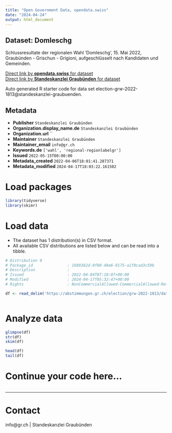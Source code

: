 ```yaml
---
title: "Open Government Data, opendata.swiss"
date: "2024-04-24"
output: html_document
---
```


## Dataset: Domleschg

Schlussresultate der regionalen Wahl 'Domleschg', 15. Mai 2022, Graubünden - Grischun - Grigioni, aufgeschlüsselt nach Kandidaten und Gemeinden.

[Direct link by **opendata.swiss** for dataset](https://opendata.swiss/de/dataset/domleschg)<br>
[Direct link by **Standeskanzlei Graubünden** for dataset](https://abstimmungen.gr.ch/election/grw-2022-1813/data)

Auto generated R starter code for data set election-grw-2022-1813@standeskanzlei-graubuenden.

## Metadata

- **Publisher** `Standeskanzlei Graubünden`
- **Organization.display_name.de** `Standeskanzlei Graubünden`
- **Organization.url** ``
- **Maintainer** `Standeskanzlei Graubünden`
- **Maintainer_email** `info@gr.ch`
- **Keywords.de** `['wahl', 'regional-regionlabelgr']`
- **Issued** `2022-05-15T00:00:00`
- **Metadata_created** `2022-04-06T18:01:41.287371`
- **Metadata_modified** `2024-04-17T18:03:22.161502`


# Load packages

```r

library(tidyverse)
library(skimr)

```

# Load data

-   The dataset has 1 distribution(s) in CSV format.
-   All available CSV distributions are listed below and can be read into a tibble.

```r

# Distribution 0
# Package_id               : 1689362d-0f00-48e6-9175-a1f0cad3c59b
# Description              : 
# Issued                   : 2022-04-04T07:10:07+00:00
# Modified                 : 2024-04-17T05:32:47+00:00
# Rights                   : NonCommercialAllowed-CommercialAllowed-ReferenceRequired

df <- read_delim('https://abstimmungen.gr.ch/election/grw-2022-1813/data-csv')



```

# Analyze data

```r

glimpse(df)
str(df)
skim(df)

head(df)
tail(df)

```

# Continue your code here...

```r

```

------------------------------------------------------------------------

# Contact

info@gr.ch | Standeskanzlei Graubünden

